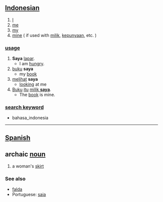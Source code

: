 == [[Indonesian]] ==

# [[I]]
# [[me]]
# [[my]]
# [[mine]] ( if used with [[milik]], [[punya|kepunyaan]], etc. )

=== [[usage]] ===
# '''Saya''' [[lapar]].
#* I am [[hungry]].
# [[buku]] '''saya'''
#* my [[book]]
# [[lihat|melihat]] '''saya'''
#* [[look]]ing at me
# [[buku|Buku]] [[itu]] <u>[[milik]] '''saya'''</u>.
#* The [[book]] is mine.

=== [[search keyword]] ===
*bahasa_indonesia

----
== [[Spanish]] ==
== archaic [[noun]] ==
# a woman's [[skirt]]

=== See also ===
*[[falda]]
*Portuguese: [[saia]]